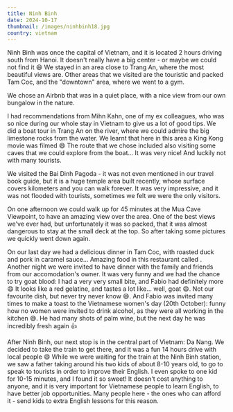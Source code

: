```yaml
---
title: Ninh Binh
date: 2024-10-17
thumbnail: /images/ninhbinh18.jpg
country: vietnam
---
```


Ninh Binh was once the capital of Vietnam, and it is located 2 hours driving south from Hanoi. It doesn't really have a big center - or maybe we could not find it 😄 We stayed in an area close to Trang An, where the most beautiful views are. Other areas that we visited are the touristic and packed Tam Coc, and the "downtown" area, where we went to a gym. 

<BigSpace />

We chose an Airbnb that was in a quiet place, with a nice view from our own bungalow in the nature.

<ImageComponent src="/images/ninhbinh1.jpg" alt="Ninh Binh" />
<ImageComponent src="/images/ninhbinh2.jpg" alt="Ninh Binh" />
<ImageComponent src="/images/ninhbinh10.jpg" alt="Ninh Binh" />
<ImageComponent src="/images/ninhbinh11.jpg" alt="Ninh Binh" />

I had recommendations from Mihn Kahn, one of my ex colleagues, who was so nice during our whole stay in Vietnam to give us a lot of good tips. We did a boat tour in Trang An on the river, where we could admire the big limestone rocks from the water. We learnt that here in this area a King Kong movie was filmed 😄 The route that we chose included also visiting some caves that we could explore from the boat... It was very nice! And luckily not with many tourists.

<ImageComponent src="/images/ninhbinh3.jpg" alt="Ninh Binh" />
<ImageComponent src="/images/ninhbinh4.jpg" alt="Ninh Binh" />
<ImageComponent src="/images/ninhbinh5.jpg" alt="Ninh Binh" />
<ImageComponent src="/images/ninhbinh6.jpg" alt="Ninh Binh" />

We visited the Bai Dinh Pagoda - it was not even mentioned in our travel book guide, but it is a huge temple area built recently, whose surface covers kilometers and you can walk forever. It was very impressive, and it was not flooded with tourists, sometimes we felt we were the only visitors.

<ImageComponent src="/images/ninhbinh12.jpg" alt="Ninh Binh" />
<ImageComponent src="/images/ninhbinh13.jpg" alt="Ninh Binh" />
<ImageComponent src="/images/ninhbinh14.jpg" alt="Ninh Binh" />
<ImageComponent src="/images/ninhbinh15.jpg" alt="Ninh Binh" />

On one afternoon we could walk up for 45 minutes at the Mua Cave Viewpoint, to have an amazing view over the area. One of the best views we've ever had, but unfortunately it was so packed, that it was almost dangerous to stay at the small deck at the top. So after taking some pictures we quickly went down again.

<ImageComponent src="/images/ninhbinh16.jpg" alt="Ninh Binh" />
<ImageComponent src="/images/ninhbinh17.jpg" alt="Ninh Binh" />
<ImageComponent src="/images/ninhbinh18.jpg" alt="Ninh Binh" />

On our last day we had a delicious dinner in Tam Coc, with roasted duck and pork in caramel sauce... Amazing food in this restaurant called <LinkComponent href="https://g.co/kgs/ZCgMsZi" text='"Family restaurant"' />. Another night we were invited to have dinner with the family and friends from our accomodation's owner. It was very funny and we had the chance to try goat blood: I had a very very small bite, and Fabio had definitely more 😄 It looks like a red gelatine, and tastes a lot like... well, goat 😄. Not our favourite dish, but never try never know 😄. And Fabio was invited many times to make a toast to the Vietnamese women's day (20th October): funny how no women were invited to drink alcohol, as they were all working in the kitchen 😅. He had many shots of palm wine, but the next day he was incredibly fresh again 👍

<ImageComponent src="/images/ninhbinh7.jpg" alt="Ninh Binh" />
<ImageComponent src="/images/ninhbinh9.jpg" alt="Ninh Binh" />
<ImageComponent src="/images/ninhbinh8.jpg" alt="Ninh Binh" />

After Ninh Binh, our next stop is in the central part of Vietnam: Da Nang. We decided to take the train to get there, and it was a fun 14 hours drive with local people 😄 While we were waiting for the train at the Ninh Binh station, we saw a father taking around his two kids of about 8-10 years old, to go to speak to tourists in order to improve their English. I even spoke to one kid for 10-15 minutes, and I found it so sweet! It doesn't cost anything to anyone, and it is very important for Vietnamese people to learn English, to have better job opportunities. Many people here - the ones who can afford it - send kids to extra English lessons for this reason.

<ImageComponent src="/images/ninhbinh19.jpg" alt="Ninh Binh" />




